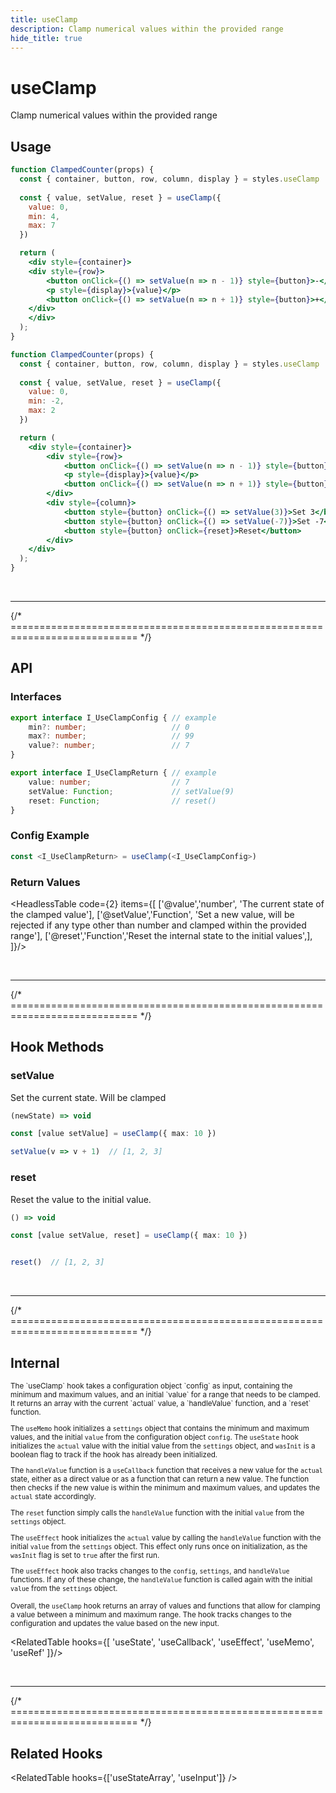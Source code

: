 ```yaml
---
title: useClamp
description: Clamp numerical values within the provided range
hide_title: true
---
```



<MainText>
<h1>useClamp</h1>
Clamp numerical values within the provided range
</MainText>


<StatusBadge status={0} />

## Usage

<Tabs>

<TabItem value='sim' label="Simple">

```jsx live 
function ClampedCounter(props) {
  const { container, button, row, column, display } = styles.useClamp
  
  const { value, setValue, reset } = useClamp({
    value: 0,
    min: 4,
    max: 7
  })

  return (
    <div style={container}>
    <div style={row}>
        <button onClick={() => setValue(n => n - 1)} style={button}>-</button>
        <p style={display}>{value}</p>
        <button onClick={() => setValue(n => n + 1)} style={button}>+</button>
    </div>
    </div>
  );
}
``` 

</TabItem>

<TabItem value='adv' label="Advanced">

```jsx live 
function ClampedCounter(props) {
  const { container, button, row, column, display } = styles.useClamp
  
  const { value, setValue, reset } = useClamp({
    value: 0,
    min: -2,
    max: 2
  })

  return (
    <div style={container}>
        <div style={row}>
            <button onClick={() => setValue(n => n - 1)} style={button}>-</button>
            <p style={display}>{value}</p>
            <button onClick={() => setValue(n => n + 1)} style={button}>+</button>
        </div>
        <div style={column}>
            <button style={button} onClick={() => setValue(3)}>Set 3</button>
            <button style={button} onClick={() => setValue(-7)}>Set -7</button>
            <button style={button} onClick={reset}>Reset</button>
        </div>
    </div>
  );
}
``` 

</TabItem>
</Tabs>











<br />
<hr />
{/* ============================================================================ */}

## API 



### Interfaces
```ts
export interface I_UseClampConfig { // example
    min?: number;                   // 0
    max?: number;                   // 99
    value?: number;                 // 7
}

export interface I_UseClampReturn { // example
    value: number;                  // 7
    setValue: Function;             // setValue(9)
    reset: Function;                // reset()
}
```



### Config Example

```ts
const <I_UseClampReturn> = useClamp(<I_UseClampConfig>)
```


### Return Values

<HeadlessTable code={2} items={[
    ['@value','number', 'The current state of the clamped value'],
    ['@setValue','Function', 'Set a new value, will be rejected if any type other than number and clamped within the provided range'],
    ['@reset','Function','Reset the internal state to the initial values',],
]}/>















<br />
<hr />
{/* ============================================================================ */}


## Hook Methods

<Card>

### setValue
Set the current state. Will be clamped

```ts
(newState) => void 
```
```ts
const [value setValue] = useClamp({ max: 10 })

setValue(v => v + 1)  // [1, 2, 3]
```

</Card>


<Card>

### reset
Reset the value to the initial value.

```ts
() => void 
```
```ts
const [value setValue, reset] = useClamp({ max: 10 })


reset()  // [1, 2, 3]
```

</Card>















<br />
<hr />
{/* ============================================================================ */}


## Internal

<small>
The `useClamp` hook takes a configuration object `config` as input, containing the minimum and 
maximum values, and an initial `value` for a range that needs to be clamped. It returns an array 
with the current `actual` value, a `handleValue` function, and a `reset` function.

The `useMemo` hook initializes a `settings` object that contains the minimum and maximum values, 
and the initial `value` from the configuration object `config`. The `useState` hook initializes 
the `actual` value with the initial value from the `settings` object, and `wasInit` is a boolean 
flag to track if the hook has already been initialized.

The `handleValue` function is a `useCallback` function that receives a new value for the `actual` 
state, either as a direct value or as a function that can return a new value. The function then 
checks if the new value is within the minimum and maximum values, and updates the `actual` state 
accordingly. 

The `reset` function simply calls the `handleValue` function with the initial `value` from the 
`settings` object.

The `useEffect` hook initializes the `actual` value by calling the `handleValue` function with the 
initial `value` from the `settings` object. This effect only runs once on initialization, as the 
`wasInit` flag is set to `true` after the first run.

The `useEffect` hook also tracks changes to the `config`, `settings`, and `handleValue` functions. 
If any of these change, the `handleValue` function is called again with the initial `value` from 
the `settings` object.

Overall, the `useClamp` hook returns an array of values and functions that allow for clamping a 
value between a minimum and maximum range. The hook tracks changes to the configuration and updates 
the value based on the new input.
</small>

<RelatedTable hooks={[
    'useState',
    'useCallback', 
    'useEffect', 
    'useMemo', 
    'useRef'
]}/>



<br />
<hr />
{/* ============================================================================ */}



## Related Hooks


<RelatedTable hooks={['useStateArray', 'useInput']} />
